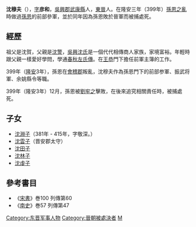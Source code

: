 '''沈穆夫'''（{{bd|4世紀||399年}}），[[表字|字]]'''彦和'''，[[吳興郡|吳興郡]][[武康縣|武康縣]]人，[[東晉|東晉]]人。在隆安三年（399年）[[孫恩之亂|孫恩之亂]]時做過[[孫恩|孫恩]]的前部參軍，並於同年因為孫恩敗於晉軍而被捕處死。

== 經歷 ==
祖父是沈賀，父親是[[沈警|沈警]]，[[吳興沈氏|吳興沈氏]]是一個代代相傳商人家族，家境富裕。年輕時跟父親一樣愛好學問，學通[[春秋左氏傳|春秋左氏傳]]。在[[王恭_(东晋)|王恭]]門下擔任前軍主簿的工作。

399年（[[隆安_(年号)|隆安]]3年），孫恩在[[會稽郡|會稽郡]]叛亂，沈穆夫作為孫恩門下的前部参軍、振武将軍、余姚縣令等職。

399年（隆安3年）12月，孫恩被[[劉牢之|劉牢之]]擊敗，在後來追究相關責任時，被捕處死。

== 子女 ==
*[[沈淵子|沈淵子]]（381年 - 415年，字敬深。）
*[[沈雲子|沈雲子]]（晋安郡太守）
*[[沈田子|沈田子]]
*[[沈林子|沈林子]]
*[[沈虔子|沈虔子]]

== 參考書目 ==
*《[[宋書|宋書]]》巻100 列傳第60
*《[[南史|南史]]》巻57 列傳第47

{{DEFAULTSORT:S}}
[[Category:东晋军事人物|Category:东晋军事人物]]
[[Category:晉朝被處決者|Category:晉朝被處決者]]
[[Category:吳興沈氏|M]]